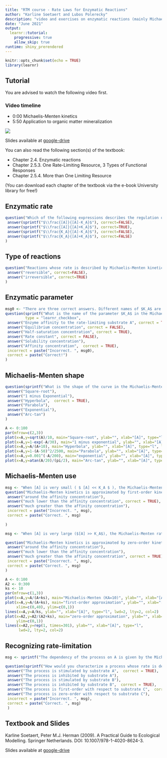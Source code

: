 ```yaml
---
title: "RTM course - Rate Laws for Enzymatic Reactions"
author: "Karline Soetaert and Lubos Polerecky"
description: "video and exercises on enzymatic reactions (mainly Michaelis-Menten)"
date: "June 2021"
output: 
  learnr::tutorial:
    progressive: true
    allow_skip: true
runtime: shiny_prerendered
---
```


```r
knitr::opts_chunk$set(echo = TRUE)
library(learnr)
```

## Tutorial

You are advised to watch the following video first.

### Video timeline
* 0:00 Michaelis-Menten kinetics
* 5:50 Application to organic matter mineralization

![](https://www.youtube.com/watch?v=z2p_qPvRuTg&list=PLx8PHcDdmF-uD1Pr07TU9SzlhlGpfrxqn&index=6)

Slides available at <a href="https://drive.google.com/drive/folders/1Bys0-xzXLCpFpWhD-HrH6jDKOyl8iJMd" target="_blank">google-drive</a>

You can also read the following section(s) of the textbook:

* Chapter 2.4. Enzymatic reactions
* Chapter 2.5.3. One Rate-Limiting Resource, 3 Types of Functional Responses
* Chapter 2.5.4. More than One Limiting Resource

(You can download each chapter of the textbook via the e-book University library for free!)

## Enzymatic rate

```r
question("Which of the following expressions describes the regulation of an enzymatic process by the concentration of the rate-limiting substrate A?", type = "learnr_radio",
 answer(sprintf("$\\frac{[A]}{[A]-K_A}$"), correct=FALSE),
 answer(sprintf("$\\frac{[A]}{[A]+K_A}$"), correct=TRUE),
 answer(sprintf("$\\frac{K_A}{[A]-K_A}$"), correct=FALSE),
 answer(sprintf("$\\frac{K_A}{[A]+K_A}$"), correct=FALSE)
)
```

## Type of reactions

```r
question("Reactions whose rate is described by Michaelis-Menten kinetics are", type = "learnr_radio",
 answer("reversible", correct=FALSE),
 answer("irreversible", correct=TRUE)
)
```

## Enzymatic parameter

```r
msg0 <- "There are three correct answers. Different names of $K_A$ are used depending on the context or research field."
question(sprintf("What is the name of the parameter $K_A$ in the Michaelis-Menten rate expression $\\frac{[A]}{[A]+K_A}$? (Note: multiple answers are correct.)"), 
         type = "learnr_checkbox",
 answer("Enzyme affinity to the rate-limiting substrate A", correct = TRUE),
 answer("Equilibrium concentration", correct = FALSE),
 answer("Half-saturation concentration", correct = TRUE),
 answer("Rate constant", correct = FALSE),
 answer("Solubility concentration"),
 answer("Affinity concentration",  correct = TRUE),
 incorrect = paste("Incorrect. ", msg0),
 correct = paste("Correct!")
)
```

## Michaelis-Menten shape

```r
question(sprintf("What is the shape of the curve in the Michaelis-Menten rate expression $\\frac{[A]}{[A]+K_A}$?"), type = "learnr_radio",
 answer("Square-root"),
 answer("1 minus Exponential"),
 answer("Hyperbola",  correct = TRUE),
 answer("Parabola"),
 answer("Exponential"),
 answer("Arc-tan")
)
```

```r
A <- 0:100
par(mfrow=c(2,3))
plot(x=A,y=sqrt(A)/10, main="Square-root", ylab="", xlab="[A]", type="l", lwd=2)
plot(x=A,y=1-exp(-A/30), main="1 minus exponential", ylab="", xlab="[A]", type="l", lwd=2)
plot(x=A,y=A/(A+10), main="Hyperbola", ylab="", xlab="[A]", type="l", lwd=2)
plot(x=A,y=1-(A-50)^2/2500, main="Parabola", ylab="", xlab="[A]", type="l", lwd=2)
plot(x=A,y=0.001^(-A/200), main="exponential", ylab="", xlab="[A]", type="l", lwd=2)
plot(x=A,y=atan(A/20)/(pi/2), main="Arc-tan", ylab="", xlab="[A]", type="l", lwd=2)
```

## Michaelis-Menten use

```r
msg <- "When [A] is very small ( $ [A] << K_A $ ), the Michaelis-Menten rate expression can be approximated according to $\\frac{[A]}{[A]+K_A}\\approx \\frac{[A]}{K_A} = \\frac{1}{K_A}\\cdot [A]$, which is first-order in [A]."
question("Michaelis-Menten kinetics is approximated by first-order kinetics when the substrate concentration is", type = "learnr_radio",
 answer("around the affinity concentration"),
 answer("much lower than the affinity concentration", correct = TRUE),
 answer("much greater than the affinity concentration"),
 incorrect = paste("Incorrect. ", msg),
 correct = paste("Correct. ", msg)
 
)
```

```r
msg <- "When [A] is very large ($[A] >> K_A$), the Michaelis-Menten rate expression can be approximated as $\\frac{[A]}{[A]+K_A} \\approx \\frac{[A]}{[A]} \\equiv 1$, which is zero-order in [A]."

question("Michaelis-Menten kinetics is approximated by zero-order kinetics when the substrate concentration is", type = "learnr_radio",
 answer("around the affinity concentration"),
 answer("much lower than the affinity concentration"),
 answer("much greater than the affinity concentration", correct = TRUE),
 incorrect = paste("Incorrect. ", msg),
 correct = paste("Correct. ", msg)
)
```

```r
A <- 0:100
A2 <- 0:300
ks <- 10
par(mfrow=c(1,3))
plot(x=A,y=A/(A+ks), main="Michaelis-Menten (KA=10)", ylab="", xlab="[A]", type="l", lwd=2)
plot(x=A,y=A/(A+ks), main="first-order approximation", ylab="", xlab="[A]", type="l", lwd=2, lty=1, 
     xlim=c(0,40), ylim=c(0,1))
lines(x=A,y=A/ks, ylab="", xlab="[A]", type="l", lwd=2, lty=2, col=2)
plot(x=A2,y=A2/(A2+ks), main="zero-order approximation", ylab="", xlab="[A]", type="l", lwd=2, lty=1,
     ylim=c(0,1))
lines(x=A2,y=rep(1, times=301), ylab="", xlab="[A]", type="l", 
      lwd=2, lty=2, col=2)
```

## Recognizing rate-limitation

```r
msg <- sprintf("The dependency of the process on A is given by the Michaelis-Menten kinetics $\\frac{[A]}{[A]+K_A}$; the dependency on B is given by $\\frac{K_B}{[B] + K_B}$ which is equal to $1-\\frac{[B]}{[B] + K_B}$, and this function will decrease with increasing $[B]$ (inhibition); the dependency on C is given by $r \\times [C]$, which is first-order with respect to [C].")

question(sprintf("How would you characterize a process whose rate is described by the following rate expression (where $r$, $K_A$ and $K_B$ are constants): $R = r \\times \\frac{[A]}{[A]+K_A} \\times \\frac{K_B}{[B] + K_B} \\times [C]$?"), type = "learnr_checkbox",
 answer("The process is stimulated by substrate A",  correct = TRUE),
 answer("The process is inhibited by substrate A"),
 answer("The process is stimulated by substrate B"),
 answer("The process is inhibited by substrate B",  correct = TRUE),
 answer("The process is first-order with respect to substrate C",  correct = TRUE),
 answer("The process is zero-order with respect to substrate C"),
 incorrect = paste("Incorrect. ", msg),
 correct = paste("Correct. ", msg)
 )
```

## Textbook and Slides

Karline Soetaert, Peter M.J. Herman (2009). A Practical Guide to Ecological Modelling. Springer Netherlands. DOI: 10.1007/978-1-4020-8624-3.

Slides available at <a href="https://drive.google.com/drive/folders/1Bys0-xzXLCpFpWhD-HrH6jDKOyl8iJMd" target="_blank">google-drive</a>